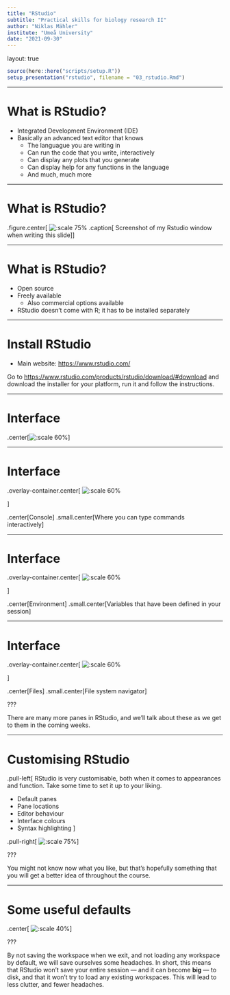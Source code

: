 ```yaml
---
title: "RStudio"
subtitle: "Practical skills for biology research II"
author: "Niklas Mähler"
institute: "Umeå University"
date: "2021-09-30"
---
```


layout: true

```r
source(here::here("scripts/setup.R"))
setup_presentation("rstudio", filename = "03_rstudio.Rmd")
```

---

# What is RStudio?

- Integrated Development Environment (IDE)
- Basically an advanced text editor that knows
  - The languague you are writing in
  - Can run the code that you write, interactively
  - Can display any plots that you generate
  - Can display help for any functions in the language
  - And much, much more

---

# What is RStudio?

.figure.center[
![:scale 75%](../img/rstudio_screenshot.png)
.caption[
Screenshot of my Rstudio window when writing this slide
]]

---

# What is RStudio?

- Open source
- Freely available
  - Also commercial options available
- RStudio doesn't come with R; it has to be installed separately

---

# Install RStudio

- Main website: <https://www.rstudio.com/>

Go to <https://www.rstudio.com/products/rstudio/download/#download> and download the installer for your platform, run it and follow the instructions.

---

# Interface

.center[![:scale 60%](../img/rstudio_default.png)]

---

# Interface

.overlay-container.center[
![:scale 60%](../img/rstudio_default.png)

<!-- <svg class="overlay" viewBox="-1 -1 162 92"> -->
<!-- <rect y="6" width="85" height="83" fill="transparent" stroke="red"> -->
<!-- </svg> -->
]

.center[Console]
.small.center[Where you can type commands interactively]

---

# Interface

.overlay-container.center[
![:scale 60%](../img/rstudio_default.png)

<!-- <svg class="overlay" viewBox="-1 -1 162 92"> -->
<!-- <rect x="87" y="6" width="73" height="27" fill="transparent" stroke="red"> -->
<!-- </svg> -->
]

.center[Environment]
.small.center[Variables that have been defined in your session]

---

# Interface

.overlay-container.center[
![:scale 60%](../img/rstudio_default.png)

<!-- <svg class="overlay" viewBox="-1 -1 162 92"> -->
<!-- <rect x="87" y="34" width="73" height="55" fill="transparent" stroke="red"> -->
<!-- </svg> -->
]

.center[Files]
.small.center[File system navigator]

???

There are many more panes in RStudio, and we'll talk about these as we get to them in the coming weeks.

---

# Customising RStudio

.pull-left[
RStudio is very customisable, both when it comes to appearances and function.
Take some time to set it up to your liking.

- Default panes
- Pane locations
- Editor behaviour
- Interface colours
- Syntax highlighting
]

.pull-right[
![:scale 75%](../img/rstudio_settings.png)
]

???

You might not know now what you like, but that's hopefully something that you will get a better idea of throughout the course.

---

# Some useful defaults

.center[
![:scale 40%](../img/rstudio_workspace_preferences.png)
]

???

By not saving the workspace when we exit, and not loading any workspace by default, we will save ourselves some headaches.
In short, this means that RStudio won't save your entire session — and it can become **big** — to disk, and that it won't try to load any existing workspaces.
This will lead to less clutter, and fewer headaches.